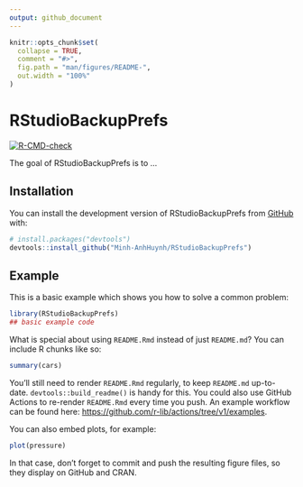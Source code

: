 ```yaml
---
output: github_document
---
```


<!-- README.md is generated from README.Rmd. Please edit that file -->

```r
knitr::opts_chunk$set(
  collapse = TRUE,
  comment = "#>",
  fig.path = "man/figures/README-",
  out.width = "100%"
)
```

# RStudioBackupPrefs

<!-- badges: start -->
[![R-CMD-check](https://github.com/Minh-AnhHuynh/RStudioBackupPrefs/actions/workflows/R-CMD-check.yaml/badge.svg)](https://github.com/Minh-AnhHuynh/RStudioBackupPrefs/actions/workflows/R-CMD-check.yaml)
<!-- badges: end -->

The goal of RStudioBackupPrefs is to ...

## Installation

You can install the development version of RStudioBackupPrefs from [GitHub](https://github.com/) with:

``` r
# install.packages("devtools")
devtools::install_github("Minh-AnhHuynh/RStudioBackupPrefs")
```

## Example

This is a basic example which shows you how to solve a common problem:

```r
library(RStudioBackupPrefs)
## basic example code
```

What is special about using `README.Rmd` instead of just `README.md`? You can include R chunks like so:

```r
summary(cars)
```

You'll still need to render `README.Rmd` regularly, to keep `README.md` up-to-date. `devtools::build_readme()` is handy for this. You could also use GitHub Actions to re-render `README.Rmd` every time you push. An example workflow can be found here: <https://github.com/r-lib/actions/tree/v1/examples>.

You can also embed plots, for example:

```r
plot(pressure)
```

In that case, don't forget to commit and push the resulting figure files, so they display on GitHub and CRAN.
